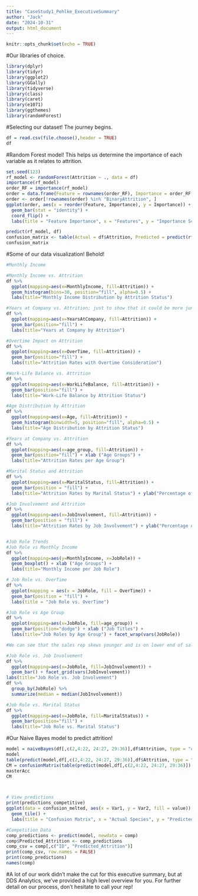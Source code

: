 ---
title: "CaseStudy1_Pehlke_ExecutiveSummary"
author: "Jack"
date: "2024-10-31"
output: html_document
---

```{r setup, include=FALSE}
knitr::opts_chunk$set(echo = TRUE)
```

#Our libraries of choice.
```{r}
library(dplyr)
library(tidyr)
library(ggplot2)
library(GGally)
library(tidyverse)
library(class)
library(caret)
library(e1071)
library(ggthemes)
library(randomForest)
```


#Selecting our dataset! The journey begins.
```{r}
df = read.csv(file.choose(),header = TRUE)
df
```

#Random Forest model! This helps us determine the importance of each variable as it relates to attrition.
```{r}
set.seed(123)
rf_model <- randomForest(Attrition ~ ., data = df)
importance(rf_model)
order_RF = importance(rf_model)
order = data.frame(Feature = rownames(order_RF), Importance = order_RF[,1])
order <- order[!rownames(order) %in% "BinaryAttrition", ]
ggplot(order, aes(x = reorder(Feature, Importance), y = Importance)) +
  geom_bar(stat = "identity") +
  coord_flip() +
  labs(title = "Feature Importance", x = "Features", y = "Importance Score")

predict(rf_model, df)
confusion_matrix <- table(Actual = df$Attrition, Predicted = predict(rf_model, df))
confusion_matrix
```

#Some of our data visualization! Behold!
```{r}
#Monthly Income

#Monthly Income vs. Attrition
df %>%
  ggplot(mapping=aes(x=MonthlyIncome, fill=Attrition)) +
  geom_histogram(bins=30, position="fill", alpha=0.5) +
  labs(title="Monthly Income Distribution by Attrition Status")

#Years at Company vs. Attrition; just to show that it could be more junior employees
df %>%
  ggplot(mapping=aes(x=YearsAtCompany, fill=Attrition)) +
  geom_bar(position="fill") +
  labs(title="Years at Company by Attrition")

#Overtime Impact on Attrition
df %>%
  ggplot(mapping=aes(x=OverTime, fill=Attrition)) +
  geom_bar(position="fill") +
  labs(title="Attrition Rates with Overtime Consideration")

#Work-Life Balance vs. Attrition
df %>%
  ggplot(mapping=aes(x=WorkLifeBalance, fill=Attrition)) +
  geom_bar(position="fill") +
  labs(title="Work-Life Balance by Attrition Status")

#Age Distribution by Attrition
df %>%
  ggplot(mapping=aes(x=Age, fill=Attrition)) +
  geom_histogram(binwidth=5, position="fill", alpha=0.5) +
  labs(title="Age Distribution by Attrition Status")

#Years at Company vs. Attrition
df %>%
  ggplot(mapping=aes(x=age_group, fill=Attrition)) +
  geom_bar(position="fill") + xlab ("Age Groups") +
  labs(title="Attrition Rates per Age Group")

#Marital Status and Attrition
df %>%
  ggplot(mapping=aes(x=MaritalStatus, fill=Attrition)) +
  geom_bar(position = "fill") +
  labs(title="Attrition Rates by Marital Status") + ylab("Percentage of Attrition") + facet_grid(vars(MaritalStatus))

#Job Involvement and Attrition
df %>%
  ggplot(mapping=aes(x=JobInvolvement, fill=Attrition)) +
  geom_bar(position = "fill") +
  labs(title="Attrition Rates by Job Involvement") + ylab("Percentage of Attrition") + facet_grid(vars(JobInvolvement))


#Job Role Trends
#Job Role vs Monthly Income
df %>%
  ggplot(mapping=aes(y=MonthlyIncome, x=JobRole)) +
  geom_boxplot() + xlab ("Age Groups") +
  labs(title="Monthly Income per Job Role")

# Job Role vs. OverTime
df %>%
  ggplot(mapping = aes(x = JobRole, fill = OverTime)) +
  geom_bar(position = "fill") +
  labs(title = "Job Role vs. OverTime")

#Job Role vs Age Group
df %>%
  ggplot(mapping=aes(x=JobRole, fill=age_group)) +
  geom_bar(position="dodge") + xlab ("Job Titles") +
  labs(title="Job Roles by Age Group") + facet_wrap(vars(JobRole))

#We can see that the sales rep skews younger and is on lower end of salary. 

#Job Role vs. Job Involvement
df %>%
  ggplot(mapping=aes(x=JobRole, fill=JobInvolvement)) +
  geom_bar() + facet_grid(vars(JobInvolvement))
labs(title="Job Role vs. Job Involvement")
df %>%
  group_by(JobRole) %>%
  summarize(median = median(JobInvolvement))

#Job Role vs. Marital Status
df %>%
  ggplot(mapping=aes(x=JobRole, fill=MaritalStatus)) +
  geom_bar(position="fill") +
  labs(title="Job Role vs. Marital Status") 

```

#Our Naive Bayes model to predict attrition!

```{r}
model = naiveBayes(df[,c(2,4:22, 24:27, 29:36)],df$Attrition, type = "class") #explanatory variables at the start, response variables in the second part
model
table(predict(model,df[,c(2,4:22, 24:27, 29:36)],df$Attrition, type = "class"))
CM = confusionMatrix(table(predict(model,df[,c(2,4:22, 24:27, 29:36)]),factor(df$Attrition)))
masterAcc
CM



# View predictions
print(predictions_competitive)
ggplot(data = confusion_melted, aes(x = Var1, y = Var2, fill = value)) +
  geom_tile() +
  labs(title = "Confusion Matrix", x = "Actual Species", y = "Predicted Species") 

#Competition Data
comp_predictions <- predict(model, newdata = comp)
comp$Predicted_Attrition <- comp_predictions
comp_csv = comp[,c("ID", "Predicted_Attrition")]
print(comp_csv, row.names = FALSE)
print(comp_predictions)
names(comp)
```

#A lot of our work didn't make the cut for this executive summary, but at DDS Analytics, we've provided a high level overview for you. For further detail on our process, don't hesitate to call your rep! 